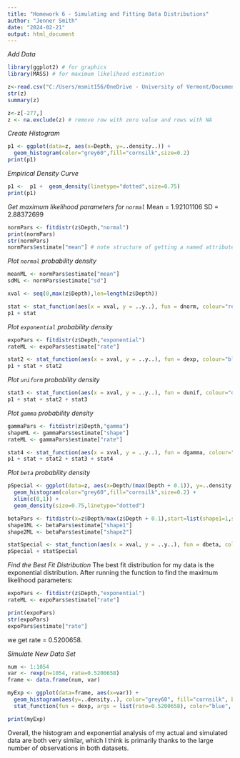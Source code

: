 ```yaml
---
title: "Homework 6 - Simulating and Fitting Data Distributions"
author: "Jenner Smith"
date: "2024-02-21"
output: html_document
---
```



*Add Data*

```r
library(ggplot2) # for graphics
library(MASS) # for maximum likelihood estimation

z<-read.csv("C:/Users/msmit156/OneDrive - University of Vermont/Documents/test3/pad_sed_TP.csv", header=TRUE, na.strings= "NA")
str(z)
summary(z)

z<-z[-277,]
z <- na.exclude(z) # remove row with zero value and rows with NA
```

*Create Histogram*
```r
p1 <- ggplot(data=z, aes(x=Depth, y=..density..)) +
  geom_histogram(color="grey60",fill="cornsilk",size=0.2) 
print(p1)
```

*Empirical Density Curve*
```r
p1 <-  p1 +  geom_density(linetype="dotted",size=0.75)
print(p1)
```

*Get maximum likelihood parameters for ```normal```*
Mean = 1.92101106
SD = 2.88372699
```r
normPars <- fitdistr(z$Depth,"normal")
print(normPars)
str(normPars)
normPars$estimate["mean"] # note structure of getting a named attribute
```

*Plot ```normal``` probability density*
```r
meanML <- normPars$estimate["mean"]
sdML <- normPars$estimate["sd"]

xval <- seq(0,max(z$Depth),len=length(z$Depth))

stat <- stat_function(aes(x = xval, y = ..y..), fun = dnorm, colour="red", n = length(z$Depth), args = list(mean = meanML, sd = sdML)) 
p1 + stat
```

*Plot ```exponential``` probability density*
```r
expoPars <- fitdistr(z$Depth,"exponential")
rateML <- expoPars$estimate["rate"]

stat2 <- stat_function(aes(x = xval, y = ..y..), fun = dexp, colour="blue", n = length(z$Depth), args = list(rate=rateML))
p1 + stat + stat2
```

*Plot ```uniform``` probability density*
```r
stat3 <- stat_function(aes(x = xval, y = ..y..), fun = dunif, colour="darkgreen", n = length(z$Depth), args = list(min=min(z$Depth), max=max(z$Depth)))
p1 + stat + stat2 + stat3
```

*Plot ```gamma``` probability density*
```r
gammaPars <- fitdistr(z$Depth,"gamma")
shapeML <- gammaPars$estimate["shape"]
rateML <- gammaPars$estimate["rate"]

stat4 <- stat_function(aes(x = xval, y = ..y..), fun = dgamma, colour="brown", n = length(z$Depth), args = list(shape=shapeML, rate=rateML))
p1 + stat + stat2 + stat3 + stat4
```

*Plot ```beta``` probability density*
```r
pSpecial <- ggplot(data=z, aes(x=Depth/(max(Depth + 0.1)), y=..density..)) +
  geom_histogram(color="grey60",fill="cornsilk",size=0.2) + 
  xlim(c(0,1)) +
  geom_density(size=0.75,linetype="dotted")

betaPars <- fitdistr(x=z$Depth/max(z$Depth + 0.1),start=list(shape1=1,shape2=2),"beta")
shape1ML <- betaPars$estimate["shape1"]
shape2ML <- betaPars$estimate["shape2"]

statSpecial <- stat_function(aes(x = xval, y = ..y..), fun = dbeta, colour="orchid", n = length(z$Depth), args = list(shape1=shape1ML,shape2=shape2ML))
pSpecial + statSpecial
```

*Find the Best Fit Distribution*
The best fit distribution for my data is the exponential distribution. After running the function to find the maximum likelihood parameters:
```r
expoPars <- fitdistr(z$Depth,"exponential")
rateML <- expoPars$estimate["rate"]

print(expoPars)
str(expoPars)
expoPars$estimate["rate"]
```
we get rate = 0.5200658.

*Simulate New Data Set*
```r
num <- 1:1054
var <- rexp(n=1054, rate=0.5200658)
frame <- data.frame(num, var)

myExp <- ggplot(data=frame, aes(x=var)) +
  geom_histogram(aes(y=..density..), color="grey60", fill="cornsilk", binwidth = 0.2) + 
  stat_function(fun = dexp, args = list(rate=0.5200658), color="blue", size=1)

print(myExp)
```

Overall, the histogram and exponential analysis of my actual and simulated data are both very similar, which I think is primarily thanks to the large number of observations in both datasets.
